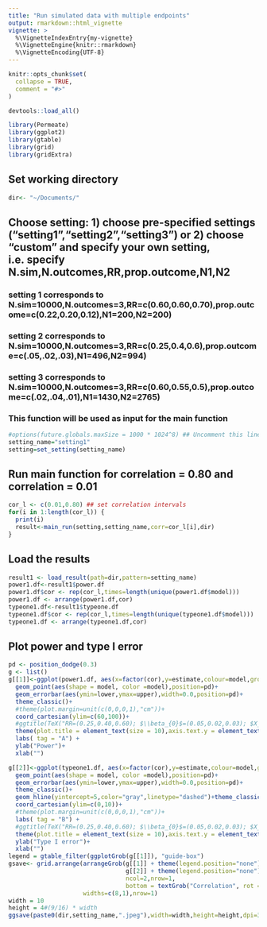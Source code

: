 ```yaml
---
title: "Run simulated data with multiple endpoints"
output: rmarkdown::html_vignette
vignette: >
  %\VignetteIndexEntry{my-vignette}
  %\VignetteEngine{knitr::rmarkdown}
  %\VignetteEncoding{UTF-8}
---
```


```r
knitr::opts_chunk$set(
  collapse = TRUE,
  comment = "#>"
)
```

```r
devtools::load_all()
```

```r
library(Permeate)
library(ggplot2)
library(gtable)
library(grid)
library(gridExtra)
```

## Set working directory
```r
dir<- "~/Documents/"
```


## Choose setting: 1) choose pre-specified settings ("setting1","setting2","setting3") or 2) choose  "custom" and specify your own setting, i.e. specify N.sim,N.outcomes,RR,prop.outcome,N1,N2

### setting 1 corresponds to  N.sim=10000,N.outcomes=3,RR=c(0.60,0.60,0.70),prop.outcome=c(0.22,0.20,0.12),N1=200,N2=200)
### setting 2 corresponds to N.sim=10000,N.outcomes=3,RR=c(0.25,0.4,0.6),prop.outcome=c(.05,.02,.03),N1=496,N2=994)
### setting 3 corresponds to N.sim=10000,N.outcomes=3,RR=c(0.60,0.55,0.5),prop.outcome=c(.02,.04,.01),N1=1430,N2=2765)

### This function will be used as input for the main function
```r
#options(future.globals.maxSize = 1000 * 1024^8) ## Uncomment this line if memory issues
setting_name="setting1"
setting=set_setting(setting_name)
```

## Run main function for correlation = 0.80 and correlation = 0.01
```r
cor_l <- c(0.01,0.80) ## set correlation intervals
for(i in 1:length(cor_l)) {
  print(i)
  result<-main_run(setting,setting_name,corr=cor_l[i],dir)
}
```

## Load the results
```r
result1 <- load_result(path=dir,pattern=setting_name)
power1.df<-result1$power.df
power1.df$cor <- rep(cor_l,times=length(unique(power1.df$model)))
power1.df <- arrange(power1.df,cor)
typeone1.df<-result1$typeone.df
typeone1.df$cor <- rep(cor_l,times=length(unique(typeone1.df$model)))
typeone1.df <- arrange(typeone1.df,cor)
```

## Plot power and type I error 
```r
pd <- position_dodge(0.3)
g <- list()
g[[1]]<-ggplot(power1.df, aes(x=factor(cor),y=estimate,colour=model,group=model)) +
  geom_point(aes(shape = model, color =model),position=pd)+
  geom_errorbar(aes(ymin=lower,ymax=upper),width=0.0,position=pd)+
  theme_classic()+
  #theme(plot.margin=unit(c(0,0,0,1),"cm"))+
  coord_cartesian(ylim=c(60,100))+
  #ggtitle(TeX("RR=(0.25,0.40,0.60); $\\beta_{0}$=(0.05,0.02,0.03); $X_{c}= 496$; $X_{t}=994$"))+
  theme(plot.title = element_text(size = 10),axis.text.y = element_text(size = 8),axis.text.x = element_text(size = 8),axis.title.y=element_text(size = 10))+
  labs( tag = "A") +
  ylab("Power")+
  xlab("")

g[[2]]<-ggplot(typeone1.df, aes(x=factor(cor),y=estimate,colour=model,group=model)) +
  geom_point(aes(shape = model, color =model),position=pd)+
  geom_errorbar(aes(ymin=lower,ymax=upper),width=0.0,position=pd)+
  theme_classic()+
  geom_hline(yintercept=5,color="gray",linetype="dashed")+theme_classic()+
  coord_cartesian(ylim=c(0,10))+
  #theme(plot.margin=unit(c(0,0,0,1),"cm"))+
  labs( tag = "B") +
  #ggtitle(TeX("RR=(0.25,0.40,0.60); $\\beta_{0}$=(0.05,0.02,0.03); $X_{c}= 496$; $X_{t}=994$"))+
  theme(plot.title = element_text(size = 10),axis.text.y = element_text(size = 8),axis.text.x = element_text(size = 8),axis.title.y=element_text(size = 10))+
  ylab("Type I error")+
  xlab("")
legend = gtable_filter(ggplotGrob(g[[1]]), "guide-box") 
gsave<- grid.arrange(arrangeGrob(g[[1]] + theme(legend.position="none"), 
                                 g[[2]] + theme(legend.position="none"), 
                                 ncol=2,nrow=1,
                                 bottom = textGrob("Correlation", rot = 0, vjust=1,hjust=0.0,y=1.8,x=0.45)),legend,heights=0.5,
                     widths=c(8,1),nrow=1)
width = 10
height = 4#(9/16) * width
ggsave(paste0(dir,setting_name,".jpeg"),width=width,height=height,dpi=300,gsave)
```




